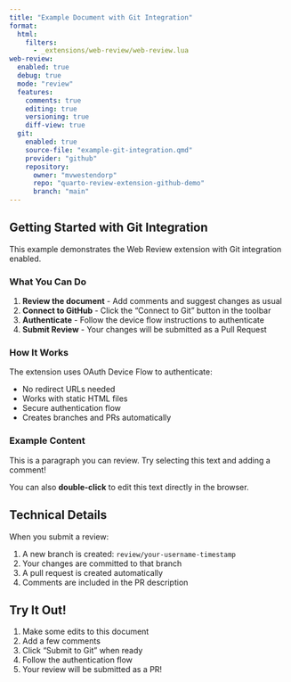 ```yaml
---
title: "Example Document with Git Integration"
format:
  html:
    filters:
      - _extensions/web-review/web-review.lua
web-review:
  enabled: true
  debug: true
  mode: "review"
  features:
    comments: true
    editing: true
    versioning: true
    diff-view: true
  git:
    enabled: true
    source-file: "example-git-integration.qmd"
    provider: "github"
    repository:
      owner: "mvwestendorp"
      repo: "quarto-review-extension-github-demo"
      branch: "main"
---
```


## Getting Started with Git Integration

This example demonstrates the Web Review extension with Git integration enabled.

### What You Can Do

1. **Review the document** - Add comments and suggest changes as usual
2. **Connect to GitHub** - Click the "Connect to Git" button in the toolbar
3. **Authenticate** - Follow the device flow instructions to authenticate
4. **Submit Review** - Your changes will be submitted as a Pull Request

### How It Works

The extension uses OAuth Device Flow to authenticate:

- No redirect URLs needed
- Works with static HTML files
- Secure authentication flow
- Creates branches and PRs automatically

### Example Content

This is a paragraph you can review. Try selecting this text and adding a comment!

You can also **double-click** to edit this text directly in the browser.

## Technical Details

When you submit a review:

1. A new branch is created: `review/your-username-timestamp`
2. Your changes are committed to that branch
3. A pull request is created automatically
4. Comments are included in the PR description

## Try It Out!

1. Make some edits to this document
2. Add a few comments
3. Click "Submit to Git" when ready
4. Follow the authentication flow
5. Your review will be submitted as a PR!
